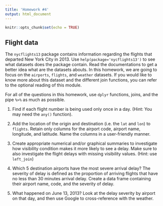 ```yaml
---
title: 'Homework #4'
output: html_document
---
```


```r
knitr::opts_chunk$set(echo = TRUE)
```

## Flight data

The `nycflights13` package contains information regarding the flights that departed New York City in 2013. Use `help(package='nycflights13')` to see what datasets does the package contain. Read the documentations to get a better idea what are the datasets abouts. In this homework, we are going to focus on the `airports`, `flights`, and `weather` datasets. If you would like to know more  about this dataset and the different join functions, you can refer to the optional reading of this module.

For all of the questions in this homework, use `dplyr` functions, joins, and the pipe `%>%` as much as possible.

1. Find if each flight number is being used only once in a day. (Hint: You may need the `any()` function).

2. Add the location of the origin and destination (i.e. the `lat` and `lon`) to `flights`. Retain only columns for the airport code, airport name, longitude, and latitude. Name the columns in a user-friendly manner.

3. Create appropriate numerical and/or graphical summaries to investigate how visibility condition makes it more likely to see a delay. Make sure to also investigate the flight delays with missing visibility values. (Hint: use `left_join`)

4. Which 5 destination airports have the most severe arrival delay? The severity of delay is defined as the proportion of arriving flights that have no less than 30 minutes arrival delay. Create a data frame containing their airport name, code, and the severity of delay.

5. What happened on June 13, 2013? Look at the delay severity by airport on that day, and then use Google to cross-reference with the weather.
